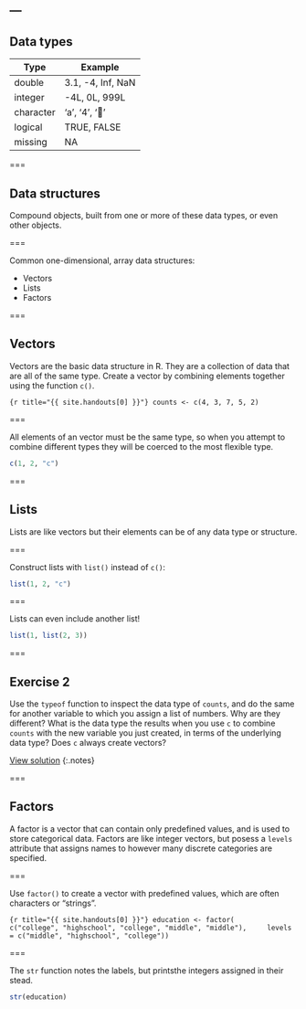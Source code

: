 ---
---

## Data types

| Type      | Example           |
|-----------+-------------------|
| double    | 3.1, -4, Inf, NaN |
| integer   | -4L, 0L, 999L     |
| character | 'a', '4', '👏'     |
| logical   | TRUE, FALSE       |
| missing   | NA                |

===

## Data structures

Compound objects, built from one or more of these data types, or even other objects.

===

Common one-dimensional, array data structures:

- Vectors
- Lists
- Factors

===

## Vectors

Vectors are the basic data structure in R. They are a collection of data that are all of the same type. Create a vector by combining elements together using the function `c()`.

```{r title="{{ site.handouts[0] }}"}
counts <- c(4, 3, 7, 5, 2)
```

===

All elements of an vector must be the same type, so when you attempt to combine different types they will be coerced to the most flexible type. 

```r
c(1, 2, "c")
```

===

## Lists

Lists are like vectors but their elements can be of any data type or structure.

===

Construct lists with `list()` instead of `c()`:

```r
list(1, 2, "c")
```

===

Lists can even include another list! 

```r
list(1, list(2, 3))
```

===

## Exercise 2

Use the `typeof` function to inspect the data type of `counts`, and do the same for another variable to which you assign a list of numbers. Why are they different? What is the data type the results when you use `c` to combine `counts` with the new variable you just created, in terms of the underlying data type? Does `c` always create vectors?

[View solution](#solution-2)
{:.notes}

===

## Factors

A factor is a vector that can contain only predefined values, and is used to store categorical data. Factors are like integer vectors, but posess a `levels` attribute that assigns names to however many discrete categories are specified.

===

Use `factor()` to create a vector with predefined values, which are often characters or "strings".

```{r title="{{ site.handouts[0] }}"}
education <- factor(
    c("college", "highschool", "college", "middle", "middle"),
    levels = c("middle", "highschool", "college"))
```

===

The `str` function notes the labels, but printsthe integers assigned in their stead.

```r
str(education)
```
